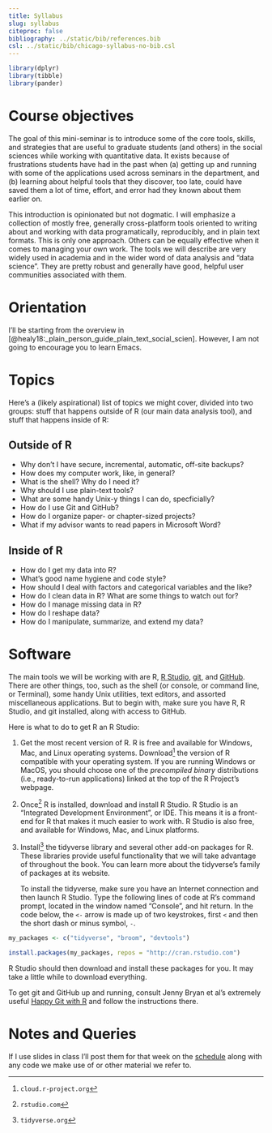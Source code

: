 ```yaml
---
title: Syllabus
slug: syllabus
citeproc: false
bibliography: ../static/bib/references.bib
csl: ../static/bib/chicago-syllabus-no-bib.csl
---
```


```r
library(dplyr)
library(tibble)
library(pander)
```

[^courseinfo]: {-}
  `r blogdown::shortcode("courseinfo")`


# Course objectives

The goal of this mini-seminar is to introduce some of the core tools, skills, and strategies that are useful to graduate students (and others) in the social sciences while working with quantitative data. It exists because of frustrations students have had in the past when (a) getting up and running with some of the applications used across seminars in the department, and (b) learning about helpful tools that they discover, too late, could have saved them a lot of time, effort, and error had they known about them earlier on.

This introduction is opinionated but not dogmatic. I will emphasize a collection of mostly free, generally cross-platform tools oriented to writing about and working with data programatically, reproducibly, and in plain text formats. This is only one approach. Others can be equally effective when it comes to managing your own work. The tools we will describe are very widely used in academia and in the wider word of data analysis and "data science". They are pretty robust and generally have good, helpful user communities associated with them. 


# Orientation

I'll be starting from the overview in [@healy18:_plain_person_guide_plain_text_social_scien]. However, I am not going to encourage you to learn Emacs. 

# Topics

Here's a (likely aspirational) list of topics we might cover, divided into two groups: stuff that happens outside of R (our main data analysis tool), and stuff that happens inside of R:

## Outside of R

- Why don’t I have secure, incremental, automatic, off-site backups?
- How does my computer work, like, in general?
- What is the shell? Why do I need it?
- Why should I use plain-text tools?
- What are some handy Unix-y things I can do, specficially?
- How do I use Git and GitHub?
- How do I organize paper- or chapter-sized projects?
- What if my advisor wants to read papers in Microsoft Word?

## Inside of R

- How do I get my data into R?
- What’s good name hygiene and code style?
- How should I deal with factors and categorical variables and the like?
- How do I clean data in R? What are some things to watch out for?
- How do I manage missing data in R? 
- How do I reshape data? 
- How do I manipulate, summarize, and extend my data?

# Software

The main tools we will be working with are R, [R Studio](rstudio.com), [git](https://git-scm.com/), and [GitHub](https://git-scm.com/). There are other things, too, such as the shell (or console, or command line, or Terminal), some handy Unix utilities, text editors, and assorted miscellaneous applications. But to begin with, make sure you have R, R Studio, and git installed, along with access to GitHub.

Here is what to do to get R an R Studio:

1. Get the most recent version of R. R is free and available for Windows, Mac, and Linux operating systems. Download^[`cloud.r-project.org`] the version of R compatible with your operating system. If you are running Windows or MacOS, you should choose one of the *precompiled binary* distributions (i.e., ready-to-run applications) linked at the top of the R Project's webpage. 
2. Once^[`rstudio.com`] R is installed, download and install R Studio. R Studio is an "Integrated Development Environment", or IDE. This means it is a front-end for R that makes it much easier to work with. R Studio is also free, and available for Windows, Mac, and Linux platforms.
3. Install^[`tidyverse.org`] the tidyverse library and several other add-on packages for R. These libraries provide useful functionality that we will take advantage of throughout the book. You can learn more about the tidyverse's family of packages at its website.

   To install the tidyverse, make sure you have an Internet connection and then launch R Studio. Type the following lines of code at R's command prompt, located in the window named "Console", and hit return. In the code below, the `<-` arrow is made up of two keystrokes, first `<` and then the short dash or minus symbol, `-`.

```r
my_packages <- c("tidyverse", "broom", "devtools")

install.packages(my_packages, repos = "http://cran.rstudio.com")
```

R Studio should then download and install these packages for you. It may take a little while to download everything.

To get git and GitHub up and running, consult Jenny Bryan et al's extremely useful [Happy Git with R](https://happygitwithr.com) and follow the instructions there. 


# Notes and Queries

If I use slides in class I'll post them for that week on the [schedule](schedule/) along with any code we make use of or other material we refer to.
